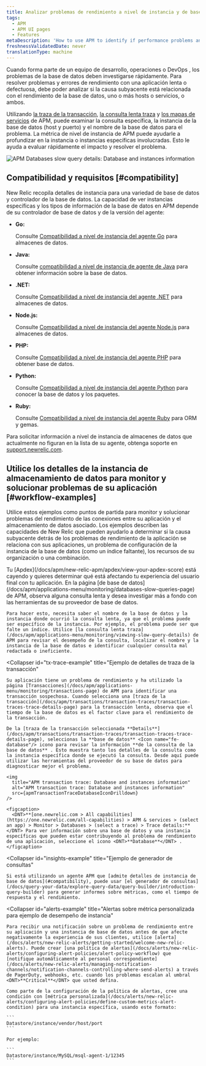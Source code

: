 ```yaml
---
title: Analizar problemas de rendimiento a nivel de instancia y de base de datos
tags:
  - APM
  - APM UI pages
  - Features
metaDescription: 'How to use APM to identify if performance problems and errors are due to database performance, one or more hosts/instances or services, or both.'
freshnessValidatedDate: never
translationType: machine
---
```




Cuando forma parte de un equipo de desarrollo, operaciones o DevOps , los problemas de la base de datos deben investigarse rápidamente. Para resolver problemas y errores de rendimiento con una aplicación lenta o defectuosa, debe poder analizar si la causa subyacente está relacionada con el rendimiento de la base de datos, uno o más hosts o servicios, o ambos.

Utilizando [la traza de la transacción](/docs/apm/transactions/transaction-traces/transaction-traces), [la consulta lenta traza](/docs/apm/applications-menu/monitoring/viewing-slow-query-details) y [los mapas de servicios](/docs/data-analysis/service-maps/get-started/service-maps-visualize-monitor-apps-entire-architecture) de APM, puede examinar la consulta específica, la instancia de la base de datos (host y puerto) y el nombre de la base de datos para el problema. La métrica de nivel de instancia de APM puede ayudarle a profundizar en la instancia o instancias específicas involucradas. Esto le ayuda a evaluar rápidamente el impacto y resolver el problema.

<img
  title="APM Databases slow query details: Database and instances information"
  alt="APM Databases slow query details: Database and instances information"
  src={apmDatabaseOverview}
/>

## Compatibilidad y requisitos [#compatibility]

New Relic recopila detalles de instancia para una variedad de base de datos y controlador de la base de datos. La capacidad de ver instancias específicas y los tipos de información de la base de datos en APM depende de su controlador de base de datos y de la versión del agente:

* <DNT>**Go:**</DNT>

  Consulte [Compatibilidad a nivel de instancia del agente Go](/docs/agents/go-agent/get-started/go-agent-compatibility-requirements#datastores) para almacenes de datos.

* <DNT>**Java:**</DNT>

  Consulte [compatibilidad a nivel de instancia de agente de Java](/docs/agents/java-agent/getting-started/compatibility-requirements-java-agent#instance-level-db) para obtener información sobre la base de datos.

* <DNT>**.NET:**</DNT>

  Consulte [Compatibilidad a nivel de instancia del agente .NET](/docs/agents/net-agent/getting-started/compatibility-requirements-net-agent#instance-details) para almacenes de datos.

* <DNT>**Node.js:**</DNT>

  Consulte [Compatibilidad a nivel de instancia del agente Node.js](/docs/agents/nodejs-agent/getting-started/compatibility-requirements-nodejs-agent#instance-details) para almacenes de datos.

* <DNT>**PHP:**</DNT>

  Consulte [Compatibilidad a nivel de instancia del agente PHP](/docs/agents/php-agent/getting-started/php-agent-compatibility-requirements#instance-details) para obtener base de datos.

* <DNT>**Python:**</DNT>

  Consulte [Compatibilidad a nivel de instancia del agente Python](/docs/agents/python-agent/getting-started/instrumented-python-packages#instance-details) para conocer la base de datos y los paquetes.

* <DNT>**Ruby:**</DNT>

  Consulte [Compatibilidad a nivel de instancia del agente Ruby](/docs/agents/ruby-agent/getting-started/ruby-agent-requirements-supported-frameworks#instance_details) para ORM y gemas.

Para solicitar información a nivel de instancia de almacenes de datos que actualmente no figuran en la lista de su agente, obtenga soporte en [support.newrelic.com](https://support.newrelic.com).

## Utilice los detalles de la instancia de almacenamiento de datos para monitor y solucionar problemas de su aplicación [#workflow-examples]

Utilice estos ejemplos como puntos de partida para monitor y solucionar problemas del rendimiento de las conexiones entre su aplicación y el almacenamiento de datos asociado. Los ejemplos describen las capacidades de New Relic que pueden ayudarlo a determinar si la causa subyacente detrás de los problemas de rendimiento de la aplicación se relaciona con sus aplicaciones, un problema de configuración de la instancia de la base de datos (como un índice faltante), los recursos de su organización o una combinación.

<CollapserGroup>
  <Collapser
    id="slow-sql-example"
    title="Ejemplo de detalles de traza de consulta lenta"
  >
    Tu [Apdex](/docs/apm/new-relic-apm/apdex/view-your-apdex-score) está cayendo y quieres determinar qué está afectando tu experiencia del usuario final con tu aplicación. En la página [de base de datos](/docs/apm/applications-menu/monitoring/databases-slow-queries-page) de APM, observa alguna consulta lenta y desea investigar más a fondo con las herramientas de su proveedor de base de datos.

    Para hacer esto, necesita saber el nombre de la base de datos y la instancia donde ocurrió la consulta lenta, ya que el problema puede ser específico de la instancia. Por ejemplo, el problema puede ser que falte un índice. Utilice [la consulta lenta traza](/docs/apm/applications-menu/monitoring/viewing-slow-query-details) de APM para revisar el desempeño de la consulta, localizar el nombre y la instancia de la base de datos e identificar cualquier consulta mal redactada o ineficiente.
  </Collapser>

  <Collapser
    id="tx-trace-example"
    title="Ejemplo de detalles de traza de la transacción"
  >
    Su aplicación tiene un problema de rendimiento y ha utilizado la página [Transacciones](/docs/apm/applications-menu/monitoring/transactions-page) de APM para identificar una transacción sospechosa. Cuando selecciona una [traza de la transacción](/docs/apm/transactions/transaction-traces/transaction-traces-trace-details-page) para la transacción lenta, observa que el tiempo de la base de datos es el factor clave para el rendimiento de la transacción.

    De la [traza de la transacción seleccionada **Details**](/docs/apm/transactions/transaction-traces/transaction-traces-trace-details-page), seleccionas la **base de datos** <Icon name="fe-database"/> icono para revisar la información **de la consulta de la base de datos** . Esto muestra tanto los detalles de la consulta como la instancia específica donde se ejecutó la consulta. Desde aquí puede utilizar las herramientas del proveedor de su base de datos para diagnosticar mejor el problema.

    <img
      title="APM transaction trace: Database and instances information"
      alt="APM transaction trace: Database and instances information"
      src={apmTransactionTraceDatabaseIconDrilldown}
    />

    <figcaption>
      <DNT>**[one.newrelic.com > All capabilities](https://one.newrelic.com/all-capabilities) > APM & services > (select an app) > Monitor > Databases > (select a trace) > Trace details:**</DNT> Para ver información sobre una base de datos y una instancia específicas que pueden estar contribuyendo al problema de rendimiento de una aplicación, seleccione el icono <DNT>**Database**</DNT> .
    </figcaption>
  </Collapser>

  <Collapser
    id="insights-example"
    title="Ejemplo de generador de consultas"
  >
    Si está utilizando un agente APM que [admite detalles de instancia de base de datos](#compatibility), puede usar [el generador de consultas](/docs/query-your-data/explore-query-data/query-builder/introduction-query-builder) para generar informes sobre métricas, como el tiempo de respuesta y el rendimiento.
  </Collapser>

  <Collapser
    id="alerts-example"
    title="Alertas sobre métrica personalizada para ejemplo de desempeño de instancia"
  >
    Para recibir una notificación sobre un problema de rendimiento entre su aplicación y una instancia de base de datos antes de que afecte negativamente la experiencia de sus clientes, utilice [alerta](/docs/alerts/new-relic-alerts/getting-started/welcome-new-relic-alerts). Puede crear [una política de alertas](/docs/alerts/new-relic-alerts/configuring-alert-policies/alert-policy-workflow) que [notifique automáticamente al personal correspondiente](/docs/alerts/new-relic-alerts/managing-notification-channels/notification-channels-controlling-where-send-alerts) a través de PagerDuty, webhooks, etc. cuando los problemas escalan al umbral <DNT>**Critical**</DNT> que usted defina.

    Como parte de la configuración de la política de alertas, cree una condición con [métrica personalizada](/docs/alerts/new-relic-alerts/configuring-alert-policies/define-custom-metrics-alert-condition) para una instancia específica, usando este formato:

    ```
    Datastore/instance/vendor/host/port
    ```

    Por ejemplo:

    ```
    Datastore/instance/MySQL/msql-agent-1/12345
    ```
  </Collapser>
</CollapserGroup>